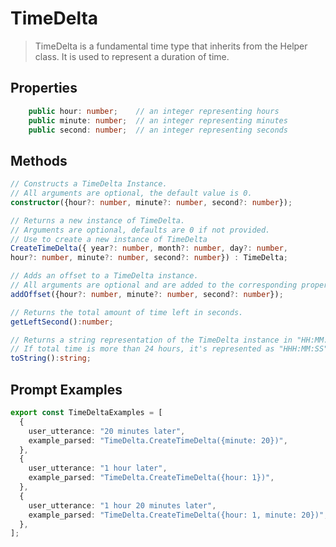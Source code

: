 # TimeDelta

> TimeDelta is a fundamental time type that inherits from the Helper class. It is used to represent a duration of time.

## Properties

```typescript copy
    public hour: number;    // an integer representing hours
    public minute: number;  // an integer representing minutes
    public second: number;  // an integer representing seconds
```

## Methods

```typescript copy
// Constructs a TimeDelta Instance.
// All arguments are optional, the default value is 0. 
constructor({hour?: number, minute?: number, second?: number}); 
```

```typescript copy
// Returns a new instance of TimeDelta.
// Arguments are optional, defaults are 0 if not provided. 
// Use to create a new instance of TimeDelta
CreateTimeDelta({ year?: number, month?: number, day?: number, 
hour?: number, minute?: number, second?: number}) : TimeDelta;
```

```typescript copy
// Adds an offset to a TimeDelta instance.
// All arguments are optional and are added to the corresponding properties of the instance
addOffset({hour?: number, minute?: number, second?: number});
```
```typescript copy
// Returns the total amount of time left in seconds.
getLeftSecond():number;
```
```typescript copy
// Returns a string representation of the TimeDelta instance in "HH:MM:SS" format.
// If total time is more than 24 hours, it's represented as "HHH:MM:SS"
toString():string; 
```
## Prompt Examples

```typescript 
export const TimeDeltaExamples = [
  {
    user_utterance: "20 minutes later",
    example_parsed: "TimeDelta.CreateTimeDelta({minute: 20})",
  },
  {
    user_utterance: "1 hour later",
    example_parsed: "TimeDelta.CreateTimeDelta({hour: 1})",
  },
  {
    user_utterance: "1 hour 20 minutes later",
    example_parsed: "TimeDelta.CreateTimeDelta({hour: 1, minute: 20})",
  },
];
```